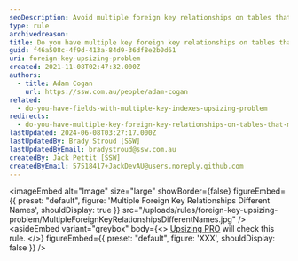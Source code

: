 ```yaml
---
seoDescription: Avoid multiple foreign key relationships on tables that map to fields of a different name, as it can lead to upsizing issues and complications.
type: rule
archivedreason:
title: Do you have multiple key foreign key relationships on tables that map to fields of a different name (Upsizing Problem)?
guid: f46a508c-4f9d-413a-84d9-36df8e2b0d61
uri: foreign-key-upsizing-problem
created: 2021-11-08T02:47:32.000Z
authors:
  - title: Adam Cogan
    url: https://ssw.com.au/people/adam-cogan
related:
  - do-you-have-fields-with-multiple-key-indexes-upsizing-problem
redirects:
  - do-you-have-multiple-key-foreign-key-relationships-on-tables-that-map-to-fields-of-a-different-name-(upsizing-problem)
lastUpdated: 2024-06-08T03:27:17.000Z
lastUpdatedBy: Brady Stroud [SSW]
lastUpdatedByEmail: bradystroud@ssw.com.au
createdBy: Jack Pettit [SSW]
createdByEmail: 57518417+JackDevAU@users.noreply.github.com
---
```



<imageEmbed
  alt="Image"
  size="large"
  showBorder={false}
  figureEmbed={{
    preset: "default",
    figure: 'Multiple Foreign Key Relationships Different Names',
    shouldDisplay: true
  }}
  src="/uploads/rules/foreign-key-upsizing-problem/MultipleForeignKeyRelationshipsDifferentNames.jpg"
/>
<asideEmbed
  variant="greybox"
  body={<>
    [Upsizing PRO](http://www.ssw.com.au/ssw/UpsizingPRO) will check this rule.
  </>}
  figureEmbed={{
    preset: "default",
    figure: 'XXX',
    shouldDisplay: false
  }}
/>
